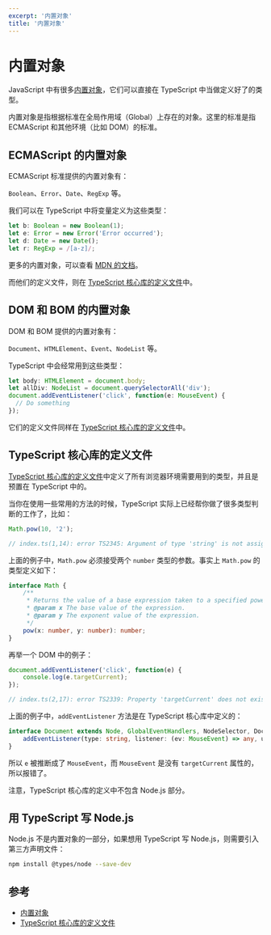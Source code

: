 ```yaml
---
excerpt: '内置对象'
title: '内置对象'
---
```

# 内置对象

JavaScript 中有很多[内置对象][]，它们可以直接在 TypeScript 中当做定义好了的类型。

内置对象是指根据标准在全局作用域（Global）上存在的对象。这里的标准是指 ECMAScript 和其他环境（比如 DOM）的标准。

## ECMAScript 的内置对象

ECMAScript 标准提供的内置对象有：

`Boolean`、`Error`、`Date`、`RegExp` 等。

我们可以在 TypeScript 中将变量定义为这些类型：

```ts
let b: Boolean = new Boolean(1);
let e: Error = new Error('Error occurred');
let d: Date = new Date();
let r: RegExp = /[a-z]/;
```

更多的内置对象，可以查看 [MDN 的文档][内置对象]。

而他们的定义文件，则在 [TypeScript 核心库的定义文件][]中。

## DOM 和 BOM 的内置对象

DOM 和 BOM 提供的内置对象有：

`Document`、`HTMLElement`、`Event`、`NodeList` 等。

TypeScript 中会经常用到这些类型：

```ts
let body: HTMLElement = document.body;
let allDiv: NodeList = document.querySelectorAll('div');
document.addEventListener('click', function(e: MouseEvent) {
  // Do something
});
```

它们的定义文件同样在 [TypeScript 核心库的定义文件][]中。

## TypeScript 核心库的定义文件

[TypeScript 核心库的定义文件][]中定义了所有浏览器环境需要用到的类型，并且是预置在 TypeScript 中的。

当你在使用一些常用的方法的时候，TypeScript 实际上已经帮你做了很多类型判断的工作了，比如：

```ts
Math.pow(10, '2');

// index.ts(1,14): error TS2345: Argument of type 'string' is not assignable to parameter of type 'number'.
```

上面的例子中，`Math.pow` 必须接受两个 `number` 类型的参数。事实上 `Math.pow` 的类型定义如下：

```ts
interface Math {
    /**
     * Returns the value of a base expression taken to a specified power.
     * @param x The base value of the expression.
     * @param y The exponent value of the expression.
     */
    pow(x: number, y: number): number;
}
```

再举一个 DOM 中的例子：

```ts
document.addEventListener('click', function(e) {
    console.log(e.targetCurrent);
});

// index.ts(2,17): error TS2339: Property 'targetCurrent' does not exist on type 'MouseEvent'.
```

上面的例子中，`addEventListener` 方法是在 TypeScript 核心库中定义的：

```ts
interface Document extends Node, GlobalEventHandlers, NodeSelector, DocumentEvent {
    addEventListener(type: string, listener: (ev: MouseEvent) => any, useCapture?: boolean): void;
}
```

所以 `e` 被推断成了 `MouseEvent`，而 `MouseEvent` 是没有 `targetCurrent` 属性的，所以报错了。

注意，TypeScript 核心库的定义中不包含 Node.js 部分。

## 用 TypeScript 写 Node.js

Node.js 不是内置对象的一部分，如果想用 TypeScript 写 Node.js，则需要引入第三方声明文件：

```bash
npm install @types/node --save-dev
```

## 参考

- [内置对象][]
- [TypeScript 核心库的定义文件][]

[内置对象]: https://developer.mozilla.org/en-US/docs/Web/JavaScript/Reference/Global_Objects
[TypeScript 核心库的定义文件]: https://github.com/Microsoft/TypeScript/tree/master/src/lib
